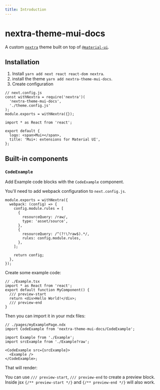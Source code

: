 ```yaml
---
title: Introduction
---
```


# nextra-theme-mui-docs

A custom [`nextra`](https://nextra.vercel.app/) theme built on top of [`@material-ui`](https://material-ui.com/).

## Installation

1. Install `yarn add next react react-dom nextra`.
2. install the theme `yarn add nextra-theme-mui-docs`.
3. Create configuration

```tsx
// next.config.js
const withNextra = require('nextra')(
  'nextra-theme-mui-docs',
  './theme.config.js'
);
module.exports = withNextra({});
```

```tsx
import * as React from 'react';

export default {
  logo: <span>Mui+</span>,
  title: 'Mui+: extensions for Material UI',
};
```

## Built-in components

### `CodeExample`

Add Example code blocks with the `CodeExample` component.

You'll need to add webpack configuration to `next.config.js`.

```tsx
module.exports = withNextra({
  webpack: (config) => {
    config.module.rules = [
      {
        resourceQuery: /raw/,
        type: 'asset/source',
      },
      {
        resourceQuery: /^(?!\?raw$).*/,
        rules: config.module.rules,
      },
    ];

    return config;
  },
});
```

Create some example code:

```tsx
// ./Example.tsx
import * as React from 'react';
export default function MyComponent() {
  /// preview-start
  return <div>Hello World!</div>;
  /// preview-end
}
```

Then you can import it in your mdx files:

```tsx
// ./pages/myExamplePage.ndx
import CodeExample from 'nextra-theme-mui-docs/CodeExample';

import Example from './Example';
import srcExample from './Example?raw';

<CodeExample src={srcExample}>
  <Example />
</CodeExample>;
```

That will render:



<CodeExample src={srcExample}>
  <Example />
</CodeExample>

You can use `/// preview-start`, `/// preview-end` to create a preview block. Inside jsx `{/** preview-start */}` and `{/** preview-end */}` will also work.

